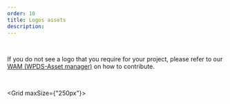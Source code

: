 ```yaml
---
order: 10
title: Logos assets
description:
---
```


<BR />

If you do not see a logo that you require for your project, please refer to our [WAM (WPDS-Asset manager)](/foundations/wam) on how to contribute.

<BR />

<Grid maxSize={"250px"}>
  <LogoSamples />
</Grid>
